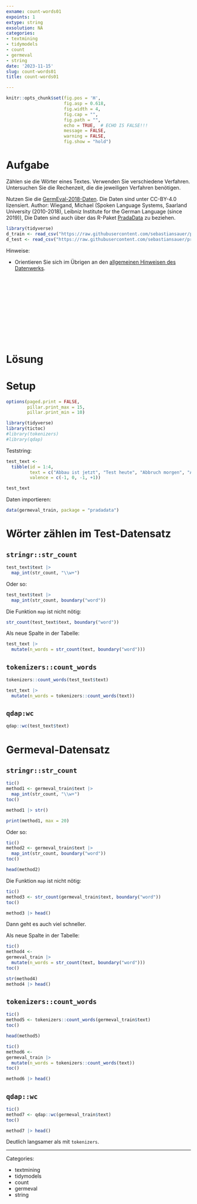```yaml
---
exname: count-words01
expoints: 1
extype: string
exsolution: NA
categories:
- textmining
- tidymodels
- count
- germeval
- string
date: '2023-11-15'
slug: count-words01
title: count-words01

---
```




```r
knitr::opts_chunk$set(fig.pos = 'H',
                      fig.asp = 0.618,
                      fig.width = 4,
                      fig.cap = "", 
                      fig.path = "",
                      echo = TRUE,  # ECHO IS FALSE!!!
                      message = FALSE,
                      warning = FALSE,
                      fig.show = "hold")
```



# Aufgabe

Zählen sie die Wörter eines Textes. Verwenden Sie verschiedene Verfahren.
Untersuchen Sie die Rechenzeit, die die jeweiligen Verfahren benötigen.

Nutzen Sie die [GermEval-2018-Daten](https://heidata.uni-heidelberg.de/dataset.xhtml?persistentId=doi:10.11588/data/0B5VML).
Die Daten sind unter CC-BY-4.0 lizensiert. Author: Wiegand, Michael (Spoken Language Systems, Saarland University (2010-2018), Leibniz Institute for the German Language (since 2019)),
Die Daten sind auch über das R-Paket [PradaData](https://github.com/sebastiansauer/pradadata/tree/master/data-raw/GermEval-2018-Data-master) zu beziehen.


```r
library(tidyverse)
d_train <- read_csv("https://raw.githubusercontent.com/sebastiansauer/pradadata/master/data-raw/germeval_train.csv")
d_test <- read_csv("https://raw.githubusercontent.com/sebastiansauer/pradadata/master/data-raw/germeval_test.csv")
```


Hinweise:

- Orientieren Sie sich im Übrigen an den [allgemeinen Hinweisen des Datenwerks](https://datenwerk.netlify.app/hinweise).





</br>
</br>
</br>
</br>
</br>
</br>
</br>
</br>
</br>
</br>

# Lösung



# Setup

```r
options(paged.print = FALSE,
        pillar.print_max = 15, 
        pillar.print_min = 10)
```




```r
library(tidyverse)
library(tictoc)
#library(tokenizers)
#library(qdap)
```


Teststring:

```r
test_text <-
  tibble(id = 1:4,
         text = c("Abbau ist jetzt", "Test heute", "Abbruch morgen", "Abmachung lore ipsum"),
         valence = c(-1, 0, -1, +1))

test_text
```


Daten importieren:

```r
data(germeval_train, package = "pradadata")
```



# Wörter zählen im Test-Datensatz



## `stringr::str_count`



```r
test_text$text |> 
  map_int(str_count, "\\w+")
```

Oder so:

```r
test_text$text |> 
  map_int(str_count, boundary("word"))
```


Die Funktion `map` ist nicht nötig:

```r
str_count(test_text$text, boundary("word"))
```


Als neue Spalte in der Tabelle:

```r
test_text |> 
  mutate(n_words = str_count(text, boundary("word")))
```




## `tokenizers::count_words`




```r
tokenizers::count_words(test_text$text)
```

```r
test_text |> 
  mutate(n_words = tokenizers::count_words(text))
```



## `qdap:wc`


```r
qdap::wc(test_text$text)
```



# Germeval-Datensatz





## `stringr::str_count`



```r
tic()
method1 <- germeval_train$text |> 
  map_int(str_count, "\\w+")
toc()

method1 |> str()
```

```r
print(method1, max = 20)
```


Oder so:

```r
tic()
method2 <- germeval_train$text |> 
  map_int(str_count, boundary("word"))
toc()
```


```r
head(method2)
```


Die Funktion `map` ist nicht nötig:

```r
tic()
method3 <- str_count(germeval_train$text, boundary("word"))
toc()
```


```r
method3 |> head()
```



Dann geht es auch viel schneller.

Als neue Spalte in der Tabelle:

```r
tic()
method4 <- 
germeval_train |> 
  mutate(n_words = str_count(text, boundary("word")))
toc()
```


```r
str(method4)
method4 |> head()
```


## `tokenizers::count_words`




```r
tic()
method5 <- tokenizers::count_words(germeval_train$text)
toc()

head(method5)
```

```r
tic()
method6 <-
germeval_train |> 
  mutate(n_words = tokenizers::count_words(text))
toc()

method6 |> head()
```



## `qdap::wc`


```r
tic()
method7 <- qdap::wc(germeval_train$text)
toc()

method7 |> head()
```

Deutlich langsamer als mit `tokenizers`.




---

Categories: 

- textmining
- tidymodels
- count
- germeval
- string

